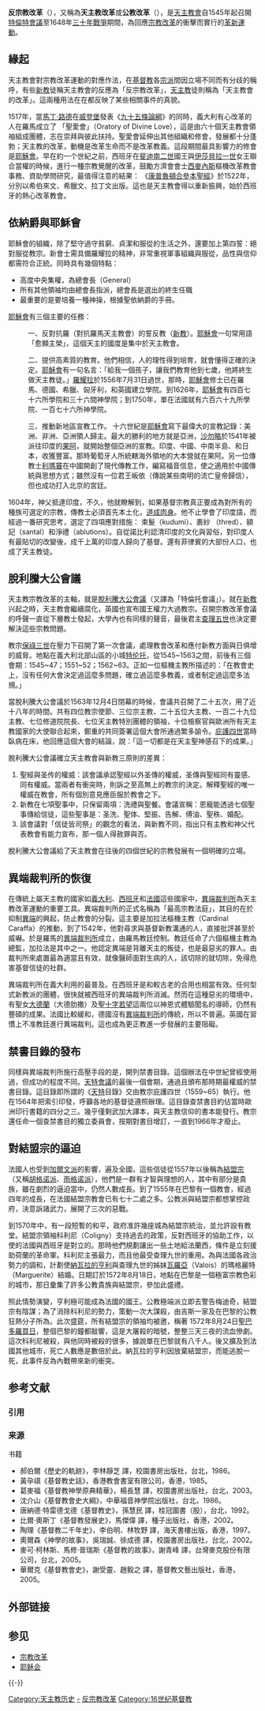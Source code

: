 {{Refimprove|time=2016-11-21T08:50:20+00:00}}

'''反宗教改革'''（{{lang-la|Contrareformatio}}），又稱為'''天主教改革'''或'''公教改革'''（{{lang|la|Reformatio Catholica}}），是[[天主教會|天主教會]]自1545年起召開[[特倫特會議|特倫特會議]]至1648年[[三十年戰爭|三十年戰爭]]期間，為回應[[宗教改革|宗教改革]]的衝擊而實行的[[改革|革新運動]]。

== 緣起 ==
天主教會對宗教改革運動的對應作法，在[[基督教|基督教]]各[[基督教派系|宗派]]間因立場不同而有分歧的稱呼，有些[[新教|新教]]徒稱天主教會的反應為「反宗教改革」，[[天主教|天主教]]徒則稱為「天主教會的改革」。這兩種用法在在都反映了某些相關事件的真貌。

1517年，當[[馬丁·路德|馬丁·路德]]在[[路德城维滕贝格|威登堡]]發表《[[九十五條論綱|九十五條論綱]]》的同時，義大利有心改革的人在羅馬成立了 「聖愛會」（Oratory of Divine Love），這是由六十個天主教會領袖組成團體，志在崇拜與彼此扶持。聖愛會延伸出其他組織和修會，發展都十分蓬勃；天主教的改革，動機是改革生命而不是改革教義。這段期間最具影響力的修會是[[耶穌會|耶穌會]]。早在約一个世紀之前，西班牙在[[斐迪南二世|斐迪南二世]]國王與[[伊莎貝拉一世|伊莎貝拉一世]]女王聯合當權的時候，進行一種宗教覺醒的改革，鼓勵方濟會會士[[弗朗西斯科·希梅内斯·德·西斯内罗斯|西麥內斯]]樞機改革教會事務、資助學問研究，最值得注意的結果： 《[[康普魯頓合參本聖經|康普魯頓合參本聖經]]》於1522年，分別以希伯來文、希臘文、拉丁文出版。這也是天主教會得以重新振興，始於西班牙的熱心改革教會。

== 依納爵與耶穌會 ==
{{main|耶穌會|聖依納爵·羅耀拉}}
耶穌會的組織，除了堅守過守貧窮、貞潔和服從的生活之外，還要加上第四誓：絕對服從教宗。新會士需具備羅耀拉的精神，非常重視軍事組織與服從，品性與信仰都需符合正統。同時具有幾個特點：
* 高度中央集權，為總會長（General）
* 所有其他領袖均由總會長指派，總會長是選出的終生任職
* 最重要的是要培養一種神操，根據聖依納爵的手冊。

[[耶穌會|耶穌會]]有三個主要的任務：

:一、反對抗羅（對抗羅馬天主教會）的誓反教（[[新教|新教]]）。[[耶穌會|耶穌會]]一句常用語「愈顯主榮」，這個天主的國度是集中於天主教會。

:二、提供高素質的教育。他們相信，人的理性得到培育，就會懂得正確的決定。[[耶穌會|耶穌會]]有一句名言：「給我一個孩子，讓我們教育他到七歲，他將終生做天主教徒。」[[羅耀拉|羅耀拉]]於1556年7月31日過世，那時，[[耶穌會|耶穌會]]修士已在羅馬、德國、希臘、匈牙利，和英國建立學院。到1626年，[[耶穌會|耶穌會]]有四百七十六所學院和三十六間神學院；到1750年，單在法國就有六百六十九所學院、一百七十六所神學院。

:三、推動新地區宣教工作。 十六世紀是[[耶穌會|耶穌會]]寫下最偉大的宣教記錄：美洲、非洲、亞洲領人歸主。最大的勝利的地方就是亞洲，[[沙勿略|沙勿略]]於1541年被派往印度的[[果阿|果阿]]，就開始整個亞洲的宣教。印度、中國、中南半島、和日本，收獲豐富。那時葡萄牙人所統轄海外領地的大本營就在果阿。另一位傳教士[[利瑪竇|利瑪竇]]在中國開創了現代傳教工作，編寫福音信息，使之適用於中國傳統與思想方式；雖然沒有一位君王皈依（傳說某些南明的流亡皇帝歸信），但也成功打入北京的宮廷。

1604年，{{link-en|諾比利|Roberto de Nobili}}神父抵達印度，不久，他就瞭解到，如果基督宗教真正要成為對所有的種族可選定的宗教，傳教士必須首先本土化，[[道成肉身|道成肉身]]。他不止學會了印度語，而經過一番研究思考，選定了四項應對措施： 束髮（kudumi）、裹紗 （thred）、額記（santal）和淨禮（ablutions）。自從諾比利認清印度的文化與習俗，對印度人有最貼切的改變後，成千上萬的印度人歸向了基督。還有菲律賓的大部份人口，也成了天主教徒。

== 脫利騰大公會議 ==
{{Main|特倫托會議}}

天主教宗教改革的主軸，就是[[特倫托會議|脫利騰大公會議]]（又譯為「特倫托會議」）。就在[[新教|新教]]兴起之時，天主教會繼續腐化，英國也宣布國王權力大過教宗。召開宗教改革會議的呼聲一直從下層教士發起，大學內也有同樣的聲音，最後君主[[查理五世|查理五世]]也決定要解決這些宗教問題。

教宗[[保祿三世|保祿三世]]在壓力下召開了第一次會議，處理教會改革和應付新教方面與日俱增的威脅。地點在義大利北部山區的小城[[特伦托|特伦托]]，從1545~1563之間，前後有三個會期：1545~47；1551~52；1562~63。正如一位樞機主教所描述的：「在教會史上，沒有任何大會決定過這麼多問題，確立過這麼多教義，或者制定過這麼多法規。」 

當脫利騰大公會議於1563年12月4日閉幕的時候，會議共召開了二十五次，用了近十八年的時間。共有四位教宗使節、三位宗主教、二十五位大主教、一百二十九位主教、七位修道院院長、七位天主教特別團體的領袖，十位檢察官與歐洲所有天主教國家的大使聯合起來，鄭重的共同簽署這個大會所通過繁多諭令。[[庇護四世|庇護四世]]當時臥病在床，他回應這個大會的結論，說：「這一切都是在天主聖神感召下的成果。」

脫利騰大公會議確立天主教會與新教三原則的差異：
# 聖經與圣传的權威：該會議承認聖經以外圣傳的權威，圣傳與聖經同有靈感、同有權威。當兩者有衝突時，則訴之至高無上的教宗的決定。解釋聖經的唯一權威在教會，所有個別意見應臣服於教會之下。
# 新教在七項聖事中，只保留兩項：洗禮與聖餐。會議宣稱：恩寵能透過七個聖事傳給信徒，這些聖事是：圣洗、聖体、堅振、告解、傅油、聖秩、婚配。
# 該會議對「信徒皆司祭」的觀念的看法，與新教不同，指出只有主教和神父代表教會有能力宣布，那一個人得赦罪與否。

脫利騰大公會議給了天主教會在往後的四個世紀的宗教發展有一個明確的立場。

== 異端裁判所的恢復 ==
在傳統上屬天主教的國家如[[義大利|義大利]]、[[西班牙|西班牙]]和[[法國|法國]]這些國家中，[[異端裁判所|異端裁判所]]為天主教改革運動的重要工具。異端裁判所的正式名稱為「最高宗教法庭」，其目的在於抑制[[異端|異端]]的興起，防止教會的分裂。這主要是加拉法樞機主教（Cardinal Caraffa）的推動，到了1542年，他對尋求與基督新教溝通的人，直接批評甚至於威嚇。於是羅馬的[[異端裁判所|異端裁判所]]成立，由羅馬教廷控制。教廷任命了六個樞機主教為總監，加拉法是其中之一。他認定異端是背離天主的叛徒，也是最惡劣的罪人。由裁判所來處置最為適當且有效，就像醫師面對生病的人，該切除的就切除，免得危害基督信徒的社群。

異端裁判所在義大利用的最普及。在西班牙是和較古老的合用也相當有效。任何型式新教派的團體，很快就被西班牙的異端裁判所消滅。然而在這種惡劣的環境中，有聖女[[亚维拉的德兰|大德蘭]]（大德肋撒）及聖[[十字若望|十字若望]]這兩位以神恩式體驗聞名的導師，仍然有豐碩的成果。法國比較緩和，德國沒有[[異端裁判所|異端裁判所]]的傳統，所以不普遍。英國在習慣上不准教廷進行異端裁判。這也成為更正教進一步發展的主要阻礙。

== 禁書目錄的發布 ==
同樣與異端裁判所施行高壓手段的是，開列禁書目錄。這個辦法在中世紀曾經使用過，但成功的程度不同。[[天特會議|天特會議]]的最後一個會期，通過且頒布那時期最權威的禁書目錄。這目錄即所謂的《[[特伦托|天特]]目錄》交由教宗庇護四世（1559~65）執行。他在1564年把索引印發，呼籲各地的基督徒遵照辦理。這目錄查禁書目約佔當時歐洲印行書籍的四分之三。幾乎僅剩武加大譯本，與天主教信仰的書本能發行。教宗還任命一個查禁書目的獨立委員會，按期對書目增訂，一直到1966年才廢止。

== 對結盟宗的逼迫 ==
法國人也受到[[加爾文派|加爾文派]]的影響，遍及全國，這些信徒從1557年以後稱為[[結盟宗|結盟宗]]（又稱[[胡格诺派|胡格诺派]]、[[雨格诺派|雨格诺派]]），他們是一群有才智與理想的人，其中有部分是貴族，雖在劇烈的逼迫當中，仍然人數成長。到了1555年在巴黎有一個教會，經過四年的成長，在法國結盟宗教會已有七十二處之多。公教派與結盟宗都想掌控政府，決意訴諸武力，展開了三次的惡戰。

到1570年中，有一段短暫的和平，政府准許幾座城為結盟宗統治，並允許設有教堂。結盟宗領袖科利尼（Coligny）支持過去的政策，反對西班牙的協助工作，以使的法國與西班牙是對立的。那時他們規劃讓出一些土地給法蘭西，條件是立刻援助荷蘭的革命軍。科利尼主張最力，而且他最受查理九世的重用。為與法國各政治勢力的調和，計劃使[[亨利四世_(法兰西)|納瓦拉的亨利]]與查理九世的姊妹[[瓦羅亞|瓦羅亞]]（Valois）的瑪格麗特（Marguerite）結婚。日期訂於1572年8月18日，地點在巴黎是一個極富宗教色彩的城市，那日彙集了許多公教貴族與結盟宗，參加此盛禮。

照此情勢演變，亨利極可能成為法國的國王。公教極端派立即去警告梅迪奇，結盟宗有陰謀；為了消除科利尼的勢力，策動一次大謀殺，由吉斯一家及在巴黎的公教狂熱分子所為。此次盛筵，所有結盟宗的領袖均被邀，稱著 1572年8月24日[[聖巴多羅買日|聖巴多羅買日]]，整個巴黎的鐘都敲響，這是大屠殺的暗號，整整三天三夜的流血慘劇。這次科利尼被殺，與他同時被殺的很多，據說單在巴黎就有八千人。後又擴及到法國其他城市，死亡人數應是數倍於此。納瓦拉的亨利因放棄結盟宗，而能逃脫一死，此事件反為內戰帶來新的衝突。

== 参考文献 ==
=== 引用 ===
{{Reflist}}

=== 来源 ===
;书籍
* 郝伯爾《歷史的軌跡》，李林靜芝 譯，校園書房出版社，台北，1986。 
* 黃孕祺《基督教史話》，香港教會書室有限公司，香港，1985。
* 葛麥福《基督教神學原典精華》，楊長慧 譯，校園書房出版社，台北，2003。
* 沈介山《基督教會史大綱》，中華福音神學院出版社，台北，1986。
* 唐納德‧特雷德戈德《基督教史》，孫慧民 譯，桂冠圖書（股），台北，1992。
* 比爾‧奧斯丁《基督教發展史》，馬傑偉 譯，種子出版社，香港，2002。
* 陶理《基督教二千年史》，李伯明、林牧野 譯，海天書樓出版，香港，1997。
* 奧爾森《神學的故事》，吳瑞誠、徐成德 譯，校園書房出版社，台北，2002。
* 麥可‧柯林斯、馬修‧普瑞斯《基督教的故事》，謝青峰 譯，台灣麥克股份有限公司，台北，2005。
* 華爾克《基督教會史》，謝受靈、趙毅之 譯，基督教文藝出版社，香港，2005。

== 外部链接 ==

== 参见 ==
{{Portal box|基督教|天主教|历史}}
* [[宗教改革|宗教改革]]
* [[耶稣会|耶稣会]]

{{-}}
{{基督教神学}}
{{基督教页脚}}
{{天主教}}
{{天主教会史}}

{{Authority control}}
[[Category:天主教历史|Category:天主教历史]]
[[Category:宗教改革|-]]
[[Category:反宗教改革|]]
[[Category:16世纪基督教|Category:16世纪基督教]]